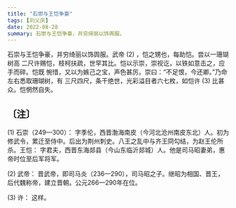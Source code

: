 ```yaml
---
title: "石崇与王恺争豪"
tags: [刘义庆]
date: 2022-08-28
summary: 石崇与王恺争豪，并穷绮丽以饰舆服。
---
```


石崇与王恺争豪，并穷绮丽以饰舆服。武帝 (2) ，恺之甥也，每助恺。尝以一珊瑚树高
二尺许赐恺，枝柯扶疏，世罕其比。恺以示崇，崇视讫，以铁如意击之，应手而碎。恺既
惋惜，又以为嫉己之宝，声色甚厉。崇曰：“不足恨，今还卿。”乃命左右悉取珊瑚树，有
三尺四尺，条干绝世，光彩溢目者六七枚，如恺许 (3) 比甚众。恺惘然自失。

## 〔注〕　

(1) 石崇（249—300）： 字季伦，西晋渤海南皮（今河北沧州南皮东北）人。初为修武令，累迁至侍中。后出为荆州刺史。八王之乱中与齐王冏勾结，为赵王伦所杀。王恺： 字君夫，西晋东海郯县（今山东临沂郯城）人。他是司马昭妻弟，惠帝时位至后军将军。

(2) 武帝： 晋武帝，即司马炎（236—290），司马昭之子。继昭为相国、晋王，后代魏称帝，建立晋朝。公元266—290年在位。

(3) 许： 这样。